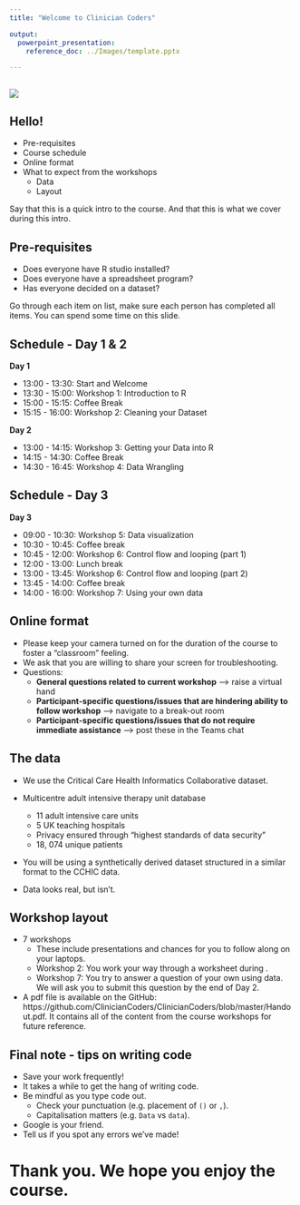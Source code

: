 ```yaml
---
title: "Welcome to Clinician Coders"

output: 
  powerpoint_presentation:
    reference_doc: ../Images/template.pptx

---
```


##

![](../Images/ClinicianCodersBranding_FINAL_CMYK_Colour.png)

## Hello!

- Pre-requisites
- Course schedule
- Online format
- What to expect from the workshops
    - Data
    - Layout

::: notes
Say that this is a quick intro to the course. And that this is what we cover during this intro.
:::

## Pre-requisites

- Does everyone have R studio installed?
- Does everyone have a spreadsheet program?
- Has everyone decided on a dataset? 

::: notes
Go through each item on list, make sure each person has completed all items. You can spend some time on this slide.
:::

## Schedule - Day 1 & 2

**Day 1**

- 13:00 - 13:30: Start and Welcome
- 13:30 - 15:00: Workshop 1: Introduction to R
- 15:00 - 15:15: Coffee Break
- 15:15 - 16:00: Workshop 2: Cleaning your Dataset

**Day 2**

- 13:00 - 14:15: Workshop 3: Getting your Data into R 
- 14:15 - 14:30: Coffee Break
- 14:30 - 16:45: Workshop 4: Data Wrangling 

## Schedule - Day 3

**Day 3**

- 09:00 - 10:30: Workshop 5: Data visualization
- 10:30 - 10:45: Coffee break
- 10:45 - 12:00: Workshop 6: Control flow and looping (part 1)
- 12:00 - 13:00: Lunch break
- 13:00 - 13:45: Workshop 6: Control flow and looping (part 2)
- 13:45 - 14:00: Coffee break
- 14:00 - 16:00: Workshop 7: Using your own data

## Online format

- Please keep your camera turned on for the duration of the course to foster a "classroom" feeling.
- We ask that you are willing to share your screen for troubleshooting.
- Questions:
  - **General questions related to current workshop** --> raise a virtual hand
  - **Participant-specific questions/issues that are hindering ability to follow workshop** --> navigate to a break-out room 
  - **Participant-specific questions/issues that do not require immediate assistance** --> post these in the Teams chat

## The data

- We use the Critical Care Health Informatics Collaborative dataset.

- Multicentre adult intensive therapy unit database
    - 11 adult intensive care units
    - 5 UK teaching hospitals
    - Privacy ensured through “highest standards of data security”
    - 18, 074 unique patients
    
- You will be using a synthetically derived dataset structured in a similar format to the CCHIC data. 
- Data looks real, but isn't.

## Workshop layout

- 7 workshops
    - These include presentations and chances for you to follow along on your laptops.
    - Workshop 2: You work your way through a worksheet during . 
    - Workshop 7: You try to answer a question of your own using data. We will ask you to submit this question by the end of Day 2.
- A pdf file is available on the GitHub: https://github.com/ClinicianCoders/ClinicianCoders/blob/master/Handout.pdf. It contains all of the content from the course workshops for future reference.  

## Final note - tips on writing code

- Save your work frequently!
- It takes a while to get the hang of writing code. 
- Be mindful as you type code out. 
    - Check your punctuation (e.g. placement of `()` or `,`). 
    - Capitalisation matters (e.g. `Data` vs `data`).
- Google is your friend.
- Tell us if you spot any errors we've made!

# **Thank you. We hope you enjoy the course.**
